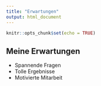 ```yaml
---
title: "Erwartungen"
output: html_document
---
```


```r
knitr::opts_chunk$set(echo = TRUE)
```

## Meine Erwartungen
* Spannende Fragen
* Tolle Ergebnisse
* Motivierte Mitarbeit